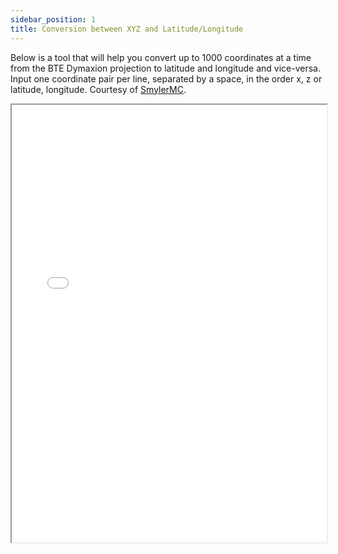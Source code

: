 ```yaml
---
sidebar_position: 1
title: Conversion between XYZ and Latitude/Longitude
---
```

Below is a tool that will help you convert up to 1000 coordinates at a time from the BTE Dymaxion projection to latitude and longitude and vice-versa. Input one coordinate pair per line, separated by a space, in the order x, z or latitude, longitude. Courtesy of [SmylerMC](https://github.com/SmylerMC).
<iframe src="/html/smybteapi.html" width="100%" height="700px"></iframe>
